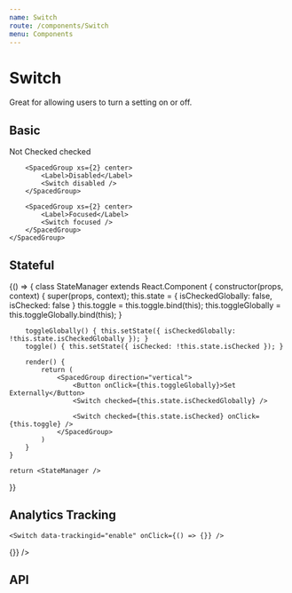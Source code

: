 ```yaml
---
name: Switch
route: /components/Switch
menu: Components
---
```



# Switch

Great for allowing users to turn a setting on or off.

## Basic

<Playground>
	<SpacedGroup direction="vertical">
		<SpacedGroup xs={2} center>
			<Label>Not Checked</Label>
			<Switch />
		</SpacedGroup>
		<SpacedGroup xs={2} center>
			<Label>checked</Label>
			<Switch checked />
		</SpacedGroup>

    	<SpacedGroup xs={2} center>
    		<Label>Disabled</Label>
    		<Switch disabled />
    	</SpacedGroup>

    	<SpacedGroup xs={2} center>
    		<Label>Focused</Label>
    		<Switch focused />
    	</SpacedGroup>
    </SpacedGroup>

</Playground>

## Stateful

<Playground>
{() => {
	class StateManager extends React.Component {
		constructor(props, context) {
			super(props, context);
			this.state = {
				isCheckedGlobally: false,
				isChecked: false
			}
			this.toggle = this.toggle.bind(this);
			this.toggleGlobally = this.toggleGlobally.bind(this);
		}

    	toggleGlobally() { this.setState({ isCheckedGlobally: !this.state.isCheckedGlobally }); }
    	toggle() { this.setState({ isChecked: !this.state.isChecked }); }

    	render() {
    		return (
    			<SpacedGroup direction="vertical">
    				<Button onClick={this.toggleGlobally}>Set Externally</Button>
    				<Switch checked={this.state.isCheckedGlobally} />

    				<Switch checked={this.state.isChecked} onClick={this.toggle} />
    			</SpacedGroup>
    		)
    	}
    }

    return <StateManager />

}}

</Playground>

## Analytics Tracking

```
<Switch data-trackingid="enable" onClick={() => {}} />
```

<Playground>
  <Switch data-trackingid="enable" onClick={() => {}} />
</Playground>

## API

<PropsTable of={Switch} />
